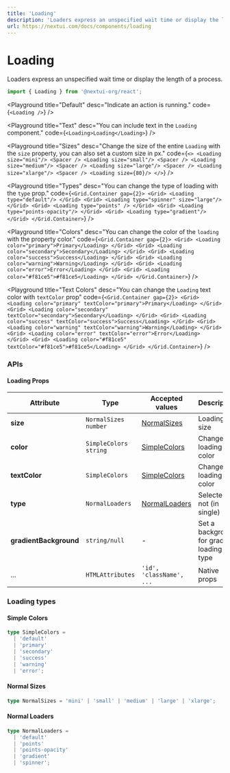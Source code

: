 ```yaml
---
title: 'Loading'
description: 'Loaders express an unspecified wait time or display the length of a process.'
url: https://nextui.com/docs/components/loading
---
```


# Loading

Loaders express an unspecified wait time or display the length of a process.

```jsx
import { Loading } from '@nextui-org/react';
```

<CarbonAd />

<Playground
  title="Default"
  desc="Indicate an action is running."
  code={`
  <Loading />
`}
/>

<Playground
  title="Text"
  desc="You can include text in the `Loading` component."
  code={`
  <Loading>Loading</Loading>
`}
/>

<Playground
  title="Sizes"
  desc="Change the size of the entire `Loading` with the `size` property, you can also set a custom size in px."
  code={`
  <>
    <Loading size="mini"/>
    <Spacer />
    <Loading size="small"/>
    <Spacer />
    <Loading size="medium"/>
    <Spacer />
    <Loading size="large"/>
    <Spacer />
    <Loading size="xlarge"/>
    <Spacer />
    <Loading size={80}/>
  </>
`}
/>

<Playground
  title="Types"
  desc="You can change the type of loading with the `type` prop."
  code={`
  <Grid.Container gap={2}>
    <Grid>
        <Loading type="default"/>
    </Grid>
    <Grid>
        <Loading type="spinner" size="large"/>
    </Grid>
    <Grid>
        <Loading type="points" />
    </Grid>
    <Grid>
        <Loading type="points-opacity"/>
    </Grid>
    <Grid>
        <Loading type="gradient"/>
    </Grid>
  </Grid.Container>
`}
/>

<Playground
  title="Colors"
  desc="You can change the color of the `loading` with the property color."
  code={`
 <Grid.Container gap={2}>
    <Grid>
        <Loading color="primary">Primary</Loading>
    </Grid>
    <Grid>
        <Loading color="secondary">Secondary</Loading>
    </Grid>
    <Grid>
        <Loading color="success">Success</Loading>
    </Grid>
    <Grid>
        <Loading color="warning">Warning</Loading>
    </Grid>
    <Grid>
        <Loading color="error">Error</Loading>
    </Grid>
    <Grid>
        <Loading color="#f81ce5">#f81ce5</Loading>
    </Grid>
  </Grid.Container>
`}
/>

<Playground
  title="Text Colors"
  desc="You can change the `Loading` text color with `textColor` prop"
  code={`
  <Grid.Container gap={2}>
    <Grid>
        <Loading color="primary" textColor="primary">Primary</Loading>
    </Grid>
    <Grid>
        <Loading color="secondary" textColor="secondary">Secondary</Loading>
    </Grid>
    <Grid>
        <Loading color="success" textColor="success">Success</Loading>
    </Grid>
    <Grid>
        <Loading color="warning" textColor="warning">Warning</Loading>
    </Grid>
    <Grid>
        <Loading color="error" textColor="error">Error</Loading>
    </Grid>
    <Grid>
        <Loading color="#f81ce5" textColor="#f81ce5">#f81ce5</Loading>
    </Grid>
  </Grid.Container>
`}
/>

<Spacer y={3} />

### APIs

<Spacer y={2} />

#### Loading Props

| Attribute              | Type                    | Accepted values                  | Description                                | Default   |
| ---------------------- | ----------------------- | -------------------------------- | ------------------------------------------ | --------- |
| **size**               | `NormalSizes` `number`  | [NormalSizes](#normal-sizes)     | Loading size                               | `medium`  |
| **color**              | `SimpleColors` `string` | [SimpleColors](#simple-colors)   | Change loading color                       | `primary` |
| **textColor**          | `SimpleColors`          | [SimpleColors](#simple-colors)   | Change loading text color                  | `default` |
| **type**               | `NormalLoaders`         | [NormalLoaders](#normal-loaders) | Selected or not (in single)                | `default` |
| **gradientBackground** | `string/null`           | -                                | Set a background for gradient loading type | -         |
| ...                    | `HTMLAttributes`        | `'id', 'className', ...`         | Native props                               | -         |

<Spacer y={2} />

### Loading types

<Spacer y={1} />

#### Simple Colors

```ts
type SimpleColors =
  | 'default'
  | 'primary'
  | 'secondary'
  | 'success'
  | 'warning'
  | 'error';
```

#### Normal Sizes

```ts
type NormalSizes = 'mini' | 'small' | 'medium' | 'large' | 'xlarge';
```

#### Normal Loaders

```ts
type NormalLoaders =
  | 'default'
  | 'points'
  | 'points-opacity'
  | 'gradient'
  | 'spinner';
```
